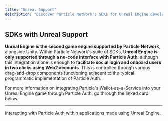 ```yaml
---
title: "Unreal Support"
description: "Discover Particle Network's SDKs for Unreal Engine development."
---
```


## SDKs with Unreal Support

**Unreal Engine is the second game engine supported by Particle Network**, alongside Unity. Within Particle Network's suite of SDKs, **Unreal Engine is only supported through a no-code interface with Particle Auth**, although this integration alone is enough to **facilitate social login and onboard users in two clicks using Web2 accounts**. This is controlled through various drag-and-drop components functioning adjacent to the typical programmatic implementation of Particle Auth. 

For more information on integrating Particle's Wallet-as-a-Service into your Unreal Engine game through Particle Auth, go through the linked card below.

***

<CardGroup cols={1}>
  <Card title="Particle Auth" href="/api-reference/auth/multi/unreal">
    Interacting with Particle Auth within applications made using Unreal Engine.
  </Card>
</CardGroup>